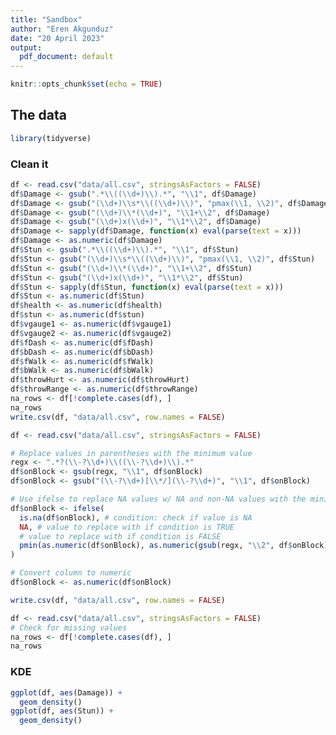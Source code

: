 ```yaml
---
title: "Sandbox"
author: "Eren Akgunduz"
date: "20 April 2023"
output:
  pdf_document: default
---
```


```r
knitr::opts_chunk$set(echo = TRUE)
```

## The data

```r
library(tidyverse)
```

### Clean it

```r
df <- read.csv("data/all.csv", stringsAsFactors = FALSE)
df$Damage <- gsub(".*\\((\\d+)\\).*", "\\1", df$Damage)
df$Damage <- gsub("(\\d+)\\s*\\((\\d+)\\)", "pmax(\\1, \\2)", df$Damage)
df$Damage <- gsub("(\\d+)\\*(\\d+)", "\\1+\\2", df$Damage)
df$Damage <- gsub("(\\d+)x(\\d+)", "\\1*\\2", df$Damage)
df$Damage <- sapply(df$Damage, function(x) eval(parse(text = x)))
df$Damage <- as.numeric(df$Damage)
df$Stun <- gsub(".*\\((\\d+)\\).*", "\\1", df$Stun)
df$Stun <- gsub("(\\d+)\\s*\\((\\d+)\\)", "pmax(\\1, \\2)", df$Stun)
df$Stun <- gsub("(\\d+)\\*(\\d+)", "\\1+\\2", df$Stun)
df$Stun <- gsub("(\\d+)x(\\d+)", "\\1*\\2", df$Stun)
df$Stun <- sapply(df$Stun, function(x) eval(parse(text = x)))
df$Stun <- as.numeric(df$Stun)
df$health <- as.numeric(df$health)
df$stun <- as.numeric(df$stun)
df$vgauge1 <- as.numeric(df$vgauge1)
df$vgauge2 <- as.numeric(df$vgauge2)
df$fDash <- as.numeric(df$fDash)
df$bDash <- as.numeric(df$bDash)
df$fWalk <- as.numeric(df$fWalk)
df$bWalk <- as.numeric(df$bWalk)
df$throwHurt <- as.numeric(df$throwHurt)
df$throwRange <- as.numeric(df$throwRange)
na_rows <- df[!complete.cases(df), ]
na_rows
write.csv(df, "data/all.csv", row.names = FALSE)
```

```r
df <- read.csv("data/all.csv", stringsAsFactors = FALSE)

# Replace values in parentheses with the minimum value
regx <- ".*?(\\-?\\d+)\\((\\-?\\d+)\\).*"
df$onBlock <- gsub(regx, "\\1", df$onBlock)
df$onBlock <- gsub("(\\-?\\d+)[\\*/](\\-?\\d+)", "\\1", df$onBlock)

# Use ifelse to replace NA values w/ NA and non-NA values with the minimum value
df$onBlock <- ifelse(
  is.na(df$onBlock), # condition: check if value is NA
  NA, # value to replace with if condition is TRUE
  # value to replace with if condition is FALSE
  pmin(as.numeric(df$onBlock), as.numeric(gsub(regx, "\\2", df$onBlock)))
)

# Convert column to numeric
df$onBlock <- as.numeric(df$onBlock)

write.csv(df, "data/all.csv", row.names = FALSE)
```

```r
df <- read.csv("data/all.csv", stringsAsFactors = FALSE)
# Check for missing values
na_rows <- df[!complete.cases(df), ]
na_rows
```

### KDE

```r
ggplot(df, aes(Damage)) +
  geom_density()
ggplot(df, aes(Stun)) +
  geom_density()
```
